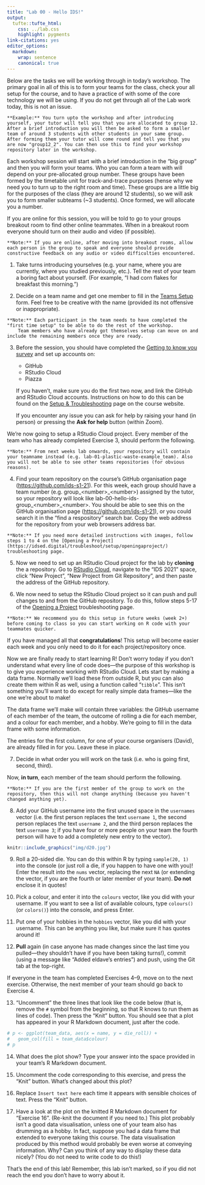 ```yaml
---
title: "Lab 00 - Hello IDS!"
output: 
  tufte::tufte_html:
    css: ../lab.css
    highlight: pygments
link-citations: yes
editor_options:
  markdown:
    wrap: sentence
    canonical: true
---
```


Below are the tasks we will be working through in today's workshop.
The primary goal in all of this is to form your teams for the class, check your all setup for the course, and to have a practice of with some of the core technology we will be using.
If you do not get through all of the Lab work today, this is not an issue.

```marginfigure
**Example:** You turn upto the workshop and after introducing yourself, your tutor will tell you that you are allocated to group 12. After a brief introduction you will then be asked to form a smaller team of around 3 students with other students in your same group. After forming them your tutor will come round and tell you that you are now "group12_2". You can then use this to find your workshop repository later in the workshop.
```

Each workshop session will start with a brief introduction in the "big group" and then you will form your teams.
Who you can form a team with will depend on your pre-allocated group number.
These groups have been formed by the timetable unit for track-and-trace purposes (hense why we need you to turn up to the right room and time).
These groups are a little big for the purposes of the class (they are around 12 students), so we will ask you to form smaller subteams (\~3 students).
Once formed, we will allocate you a number.

If you are online for this session, you will be told to go to your groups breakout room to find other online teammates.
When in a breakout room everyone should turn on their audio and video (if possible).

```marginfigure
**Note:** If you are online, after moving into breakout rooms, allow each person in the group to speak and everyone should provide constructive feedback on any audio or video difficulties encountered.
```

1.  Take turns introducing yourselves (e.g. your name, where you are currently, where you studied previously, etc.).
    Tell the rest of your team a boring fact about yourself.
    (For example, "I had corn flakes for breakfast this morning.")

2.  Decide on a team name and get one member to fill in the [Teams Setup](https://forms.office.com/r/hifiPQGTxH) form.
    Feel free to be creative with the name (provided its not offensive or inappropriate).

```marginfigure
**Note:** Each participant in the team needs to have completed the "first time setup" to be able to do the rest of the workshop.
    Team members who have already got themselves setup can move on and include the remaining members once they are ready.
```

3.  Before the session, you should have completed the [Getting to know you survey](https://forms.office.com/Pages/ResponsePage.aspx?id=sAafLmkWiUWHiRCgaTTcYdffF13VDSBAsmaFgj3BcYtUREVZQUVSWjY2UlZDTVdMWjM3NzI3VzVQUi4u) and set up accounts on:

    -   GitHub
    -   RStudio Cloud
    -   Piazza

    If you haven't, make sure you do the first two now, and link the GitHub and RStudio Cloud accounts.
    Instructions on how to do this can be found on the [Setup & Troubleshooting](https://ids-s1-21.netlify.app/troubleshoot/) page on the course website.

    If you encounter any issue you can ask for help by raising your hand (in person) or pressing the **Ask for help** button (within Zoom).

We're now going to setup a RStudio Cloud project.
Every member of the team who has already completed Exercise 3, should perform the following.

```marginfigure
**Note:** From next weeks lab onwards, your repository will contain your teamname instead (e.g. lab-01-plastic-waste-example_team). Also you will not be able to see other teams repositories (for obvious reasons).
```

4.  Find your team repository on the course's GitHub organisation page (<https://github.com/ids-s1-21>). For this week, each group should have a team number (e.g. group\_\<number\>\_\<number\>) assigned by the tutor, so your repository will look like lab-00-hello-ids-group\_\<number\>\_\<number\>. You should be able to see this on the GitHub organisation page (<https://github.com/ids-s1-21>), or you could search it in the "find a respository" search bar. Copy the web address for the repository from your web browsers address bar.

```marginfigure
**Note:** If you need more detailed instructions with images, follow steps 1 to 4 on the [Opening a Project](https://idsed.digital/troubleshoot/setup/openingaproject/) troubleshooting page.
```

5.  Now we need to set up an RStudio Cloud project for the lab by **cloning** the a repository.
    Go to [RStudio Cloud](https://rstudio.cloud/), navigate to the "IDS 2021" space, click "New Project", "New Project from Git Repository", and then paste the address of the GitHub repository.

6.  We now need to setup the RStudio Cloud project so it can push and pull changes to and from the GitHub repository.
    To do this, follow steps 5-17 of the [Opening a Project](https://idsed.digital/troubleshoot/setup/openingaproject/) troubleshooting page.

```marginfigure
**Note:** We recommend you do this setup in future weeks (week 2+) before coming to class so you can start working on R code with your teammates quicker.
```

If you have managed all that **congratulations**!
This setup will become easier each week and you only need to do it for each project/repository once.

Now we are finally ready to start learning R!
Don't worry today if you don't understand what every line of code does---the purpose of this workshop is to give you experience working with RStudio Cloud.
Lets start by making a data frame.
Normally we'll load these from outside R, but you can also create them within R as well, using a function called "`tibble`".
This isn't something you'll want to do except for really simple data frames---like the one we're about to make!

The data frame we'll make will contain three variables: the GitHub username of each member of the team, the outcome of rolling a die for each member, and a colour for each member, and a hobby.
We're going to fill in the data frame with some information.

The entries for the first column, for one of your course organisers (David), are already filled in for you.
Leave these in place.

7.  Decide in what order you will work on the task (i.e. who is going first, second, third).

Now, **in turn**, each member of the team should perform the following.

```marginfigure
**Note:** If you are the first member of the group to work on the repository, then this will not change anything (because you haven't changed anything yet).
```

8.  Add your GitHub username into the first unused space in the `usernames` vector (i.e. the first person replaces the text `username 1`, the second person replaces the text `username 2`, and the third person replaces the text `username 3`; if you have four or more people on your team the fourth person will have to add a completely new entry to the vector).

```r
knitr::include_graphics("img/d20.jpg")
```

9.  Roll a 20-sided die.
    You can do this within R by typing `sample(20, 1)` into the console (or just roll a die, if you happen to have one with you)!
    Enter the result into the `nums` vector, replacing the next `NA` (or extending the vector, if you are the fourth or later member of your team).
    **Do not** enclose it in quotes!

10. Pick a colour, and enter it into the `colours` vector, like you did with your username.
    If you want to see a list of available colours, type `colours()` (or `colors()`) into the console, and press Enter.

11. Put one of your hobbies in the `hobbies` vector, like you did with your username.
    This can be anything you like, but make sure it has quotes around it!

12. **Pull** again (in case anyone has made changes since the last time you pulled---they shouldn't have if you have been taking turns!), commit (using a message like "Added eldave's entries") and push, using the Git tab at the top-right.

If everyone in the team has completed Exercises 4--9, move on to the next exercise.
Otherwise, the next member of your team should go back to Exercise 4.

13. "Uncomment" the three lines that look like the code below (that is, remove the `#` symbol from the beginning, so that R knows to run them as lines of code). Then press the "Knit" button. You should see that a plot has appeared in your R Markdown document, just after the code.

```r
# p <- ggplot(team_data, aes(x = name, y = die_roll)) +
#   geom_col(fill = team_data$colour)
# p
```

14. What does the plot show?
    Type your answer into the space provided in your team's R Markdown document.

15. Uncomment the code corresponding to this exercise, and press the "Knit" button.
    What's changed about this plot?

16. Replace `Insert text here` each time it appears with sensible choices of text.
    Press the "Knit" button.

17. Have a look at the plot on the knitted R Markdown document for "Exercise 16".
    (Re-knit the document if you need to.) This plot probably isn't a good data visualisation, unless one of your team also has drumming as a hobby.
    In fact, suppose you had a data frame that extended to everyone taking this course.
    The data visualisation produced by this method would probably be even worse at conveying information.
    Why?
    Can you think of any way to display these data nicely?
    (You do not need to write code to do this!)

That's the end of this lab!
Remember, this lab isn't marked, so if you did not reach the end you don't have to worry about it.
